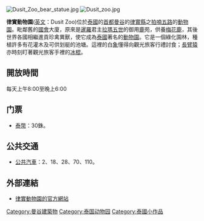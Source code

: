 [[File:Dusit_Zoo_bear_statue.jpg|thumb]]
[[File:Dusit_zoo.jpg|thumb]]

'''律實動物園'''([[英文|英文]]：Dusit Zoo)位於[[泰國|泰國]]的[[首都|首都]][[曼谷|曼谷]]的[[律實縣|律實縣]]之[[拍喃五路|拍喃五路]]的[[動物園|動物園]]。毗鄰舊的[[國會|國會]]大廈，原來是[[暹羅|暹羅]]君主[[拉瑪五世|拉瑪五世]]的御用[[鹿|鹿]]苑，供養[[梅花鹿|梅花鹿]]，其後世界各國相繼進貢珍禽異獸，使它成為[[泰國|泰國]]著名的[[動物園|動物園]]。它是一個綠化園林，種植許多有花灌木及可供划艇的池塘。這裡的白[[象|象]]懂得向觀光旅客行禮討食；[[長臂猿|長臂猿]]亦時刻盯著觀光旅客手裡的[[冰棍|冰棍]]。

==開放時間==
每天上午8:00至晚上6:00

==门票==
* [[泰铢|泰幣]]：30銖。

==公共交通==
* [[公共汽車|公共汽車]]：2、18、28、70、110。

==外部連結==
* [http://www.dusitzoo.org/ 律實動物園的官方網站] {{Wayback|url=http://www.dusitzoo.org/ |date=20170618084520 }}

{{coord|13|46|21|N|100|30|59|E|type:landmark_region:TH|display=title}}

[[Category:曼谷建築物|Category:曼谷建築物]]
[[Category:泰国动物园|Category:泰国动物园]]
[[Category:泰國小作品|Category:泰國小作品]]